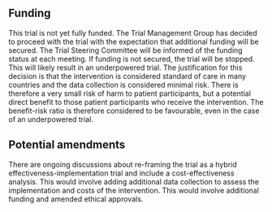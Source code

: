 ## Funding

This trial is not yet fully funded. The Trial Management Group has decided to proceed with the trial with the expectation that additional funding will be secured. The Trial Steering Committee will be informed of the funding status at each meeting. If funding is not secured, the trial will be stopped. This will likely result in an underpowered trial. The justification for this decision is that the intervention is considered standard of care in many countries and the data collection is considered minimal risk. There is therefore a very small risk of harm to patient participants, but a potential direct benefit to those patient participants who receive the intervention. The benefit-risk ratio is therefore considered to be favourable, even in the case of an underpowered trial. 

## Potential amendments

There are ongoing discussions about re-framing the trial as a hybrid effectiveness-implementation trial and include a cost-effectiveness analysis. This would involve adding additional data collection to assess the implementation and costs of the intervention. This would involve additional funding and amended ethical approvals.